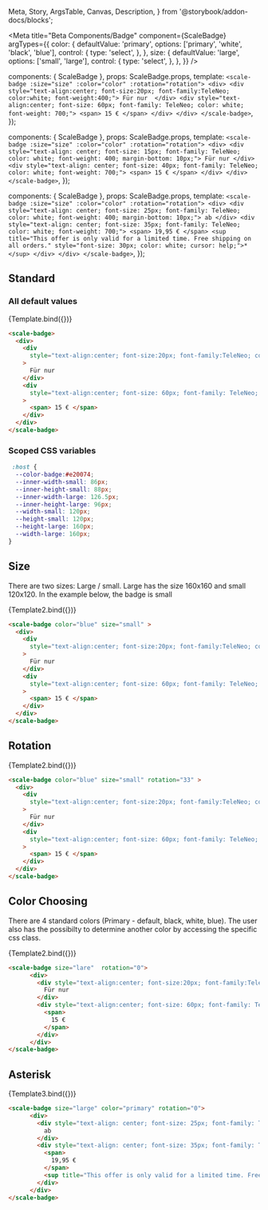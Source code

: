   Meta,
  Story,
  ArgsTable,
  Canvas,
  Description,
} from '@storybook/addon-docs/blocks';

<Meta
  title="Beta Components/Badge"
  component={ScaleBadge}
  argTypes={{
    color: {
      defaultValue: 'primary',
      options: ['primary', 'white', 'black', 'blue'],
      control: {
        type: 'select',
      },
    },
    size: {
      defaultValue: 'large',
      options: ['small', 'large'],
      control: {
        type: 'select',
      },
    },
  }}
/>

  components: { ScaleBadge },
  props: ScaleBadge.props,
  template: `
      <scale-badge :size="size" :color="color" :rotation="rotation">
      <div>
        <div style="text-align:center; font-size:20px; font-family:TeleNeo; color:white; font-weight:400;">
          Für nur 
        </div>
        <div style="text-align:center; font-size: 60px; font-family: TeleNeo; color: white; font-weight: 700;">
          <span>
            15 €
          </span>
        </div>
      </div>
    </scale-badge>
  `,
});

  components: { ScaleBadge },
  props: ScaleBadge.props,
  template: `
      <scale-badge :size="size" :color="color" :rotation="rotation">
      <div>
        <div style="text-align: center; font-size: 15px; font-family: TeleNeo; color: white; font-weight: 400; margin-bottom: 10px;">
          Für nur
        </div>
        <div style="text-align: center; font-size: 40px; font-family: TeleNeo; color: white; font-weight: 700;">
          <span>
            15 €
          </span>
        </div>
      </div>
    </scale-badge>
  `,
});

  components: { ScaleBadge },
  props: ScaleBadge.props,
  template: `
      <scale-badge :size="size" :color="color" :rotation="rotation">
      <div>
        <div style="text-align: center; font-size: 25px; font-family: TeleNeo; color: white; font-weight: 400; margin-bottom: 10px;">
          ab
        </div>
        <div style="text-align: center; font-size: 35px; font-family: TeleNeo; color: white; font-weight: 700;">
          <span>
            19,95 €
          </span>
          <sup title="This offer is only valid for a limited time. Free shipping on all orders." style="font-size: 30px; color: white; cursor: help;">*</sup>
        </div>
      </div>
    </scale-badge>
  `,
});

## Standard
### All default values
<Canvas withSource="none">
  <Story
    name="Standard"
    args={{
    }}
  >
    {Template.bind({})}
  </Story>
</Canvas>

<ArgsTable story="Standard" />

```html
<scale-badge>
  <div>
    <div
      style="text-align:center; font-size:20px; font-family:TeleNeo; color:white; font-weight:400;"
    >
      Für nur
    </div>
    <div
      style="text-align:center; font-size: 60px; font-family: TeleNeo; color: white; font-weight: 700;"
    >
      <span> 15 € </span>
    </div>
  </div>
</scale-badge>
```

### Scoped CSS variables
```css
 :host {
  --color-badge:#e20074;
  --inner-width-small: 86px;
  --inner-height-small: 88px;
  --inner-width-large: 126.5px;
  --inner-height-large: 96px;
  --width-small: 120px;
  --height-small: 120px;
  --height-large: 160px;
  --width-large: 160px;
}
```
## Size
There are two sizes: 
Large / small. Large has the size 160x160 and small 120x120. In the example below, the badge is small

<Canvas withSource="none">
  <Story
    name="Sizes"
    args={{
      size: "small",
      color: "blue",
    }}
  >
    {Template2.bind({})}
  </Story>
</Canvas>

```html
<scale-badge color="blue" size="small" >
  <div>
    <div
      style="text-align:center; font-size:20px; font-family:TeleNeo; color:blwhiteack; font-weight:400;"
    >
      Für nur
    </div>
    <div
      style="text-align:center; font-size: 60px; font-family: TeleNeo; color: white; font-weight: 700;"
    >
      <span> 15 € </span>
    </div>
  </div>
</scale-badge>
```

## Rotation
<Canvas withSource="none">
  <Story
    name="Rotation"
    args={{
      size: "small",
      color: "blue",
      rotation: 33,
    }}
  >
    {Template2.bind({})}
  </Story>
</Canvas>

```html
<scale-badge color="blue" size="small" rotation="33" >
  <div>
    <div
      style="text-align:center; font-size:20px; font-family:TeleNeo; color:blue; font-weight:400;"
    >
      Für nur
    </div>
    <div
      style="text-align:center; font-size: 60px; font-family: TeleNeo; color: white; font-weight: 700;"
    >
      <span> 15 € </span>
    </div>
  </div>
</scale-badge>
```

## Color Choosing
There are 4 standard colors (Primary - default, black, white, blue). The user also has the possibilty to determine another color by accessing the specific css class. 

<Canvas withSource="none">
  <Story
    name="Color Choosing"
    args={{
      size: "small",
    }}
  >
    {Template2.bind({})}
  </Story>
</Canvas>

```html
<scale-badge size="lare"  rotation="0">
      <div>
        <div style="text-align:center; font-size:20px; font-family:TeleNeo; color:white; font-weight:400;">
          Für nur
        </div>
        <div style="text-align:center; font-size: 60px; font-family: TeleNeo; color: white; font-weight: 700;">
          <span>
            15 €
          </span>
        </div>
      </div>
</scale-badge>
```

## Asterisk
<Canvas withSource="none">
  <Story
    name="Asterisk"
    args={{
      size: "large",
    }}
  >
    {Template3.bind({})}
  </Story>
</Canvas>

```html
<scale-badge size="large" color="primary" rotation="0">
      <div>
        <div style="text-align: center; font-size: 25px; font-family: TeleNeo; color: white; font-weight: 400; margin-bottom: 10px;">
          ab
        </div>
        <div style="text-align: center; font-size: 35px; font-family: TeleNeo; color: white; font-weight: 700;">
          <span>
            19,95 €
          </span>
          <sup title="This offer is only valid for a limited time. Free shipping on all orders." style="font-size: 30px; color: white; cursor: help;">*</sup>
        </div>
      </div>
</scale-badge>
```